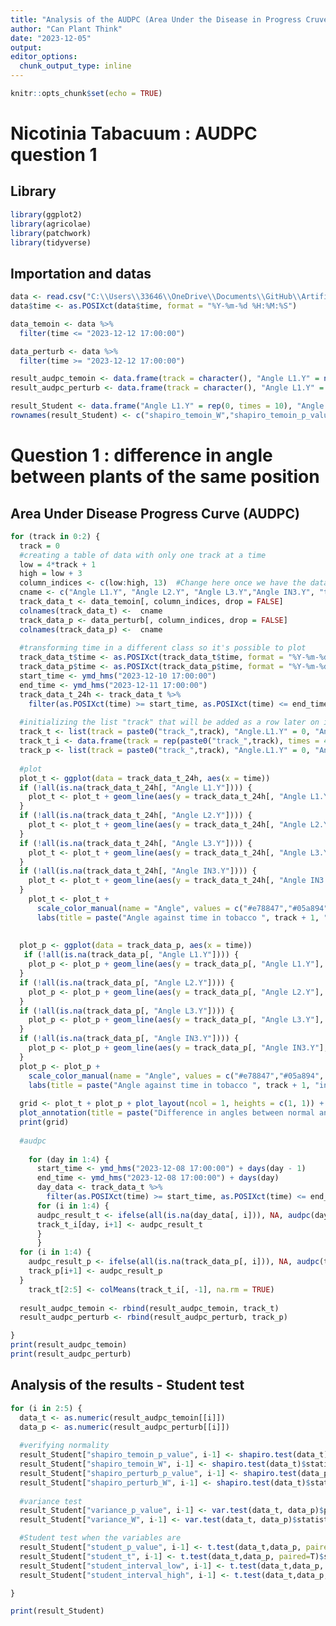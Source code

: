 ```yaml
---
title: "Analysis of the AUDPC (Area Under the Disease in Progress Cruve) "
author: "Can Plant Think"
date: "2023-12-05"
output:
editor_options: 
  chunk_output_type: inline
---
```


```r
knitr::opts_chunk$set(echo = TRUE)
```

# Nicotinia Tabacuum : AUDPC question 1

## Library

```r
library(ggplot2)
library(agricolae)
library(patchwork)
library(tidyverse)
```

## Importation and datas

```r
data <- read.csv("C:\\Users\\33646\\OneDrive\\Documents\\GitHub\\Artificial intelligence\\Can_Plants_Think-\\Tabacco\\Angles_NTS2P4.csv", header = T, sep= ",")
data$time <- as.POSIXct(data$time, format = "%Y-%m-%d %H:%M:%S")

data_temoin <- data %>%
  filter(time <= "2023-12-12 17:00:00")

data_perturb <- data %>%
  filter(time >= "2023-12-12 17:00:00")

result_audpc_temoin <- data.frame(track = character(), "Angle L1.Y" = numeric(), "Angle L2.Y" = numeric(), "Angle L3.Y" = numeric(), "Angle IN3.Y" = numeric(), stringsAsFactors = FALSE)
result_audpc_perturb <- data.frame(track = character(), "Angle L1.Y" = numeric(), "Angle L2.Y" = numeric(), "Angle L3.Y" = numeric(), "Angle IN3.Y" = numeric(), stringsAsFactors = FALSE)

result_Student <- data.frame("Angle L1.Y" = rep(0, times = 10), "Angle L2.Y" = rep(0, times = 10), "Angle L3.Y" = rep(0, times = 10), "Angle IN3.Y" = rep(0, times = 10), stringsAsFactors = FALSE)
rownames(result_Student) <- c("shapiro_temoin_W","shapiro_temoin_p_value", "shapiro_perturb_W","shapiro_perturb_p_value", "variance_W", "variance_p_value", "student_t", "student_p_value", "student_interval_low", "student_interval_high")

```

# Question 1 : difference in angle between plants of the same position

## Area Under Disease Progress Curve (AUDPC)

```r

for (track in 0:2) {
  track = 0
  #creating a table of data with only one track at a time
  low = 4*track + 1
  high = low + 3
  column_indices <- c(low:high, 13)  #Change here once we have the data
  cname <- c("Angle L1.Y", "Angle L2.Y", "Angle L3.Y","Angle IN3.Y", "time")
  track_data_t <- data_temoin[, column_indices, drop = FALSE]
  colnames(track_data_t) <-  cname
  track_data_p <- data_perturb[, column_indices, drop = FALSE]
  colnames(track_data_p) <-  cname
  
  #transforming time in a different class so it's possible to plot
  track_data_t$time <- as.POSIXct(track_data_t$time, format = "%Y-%m-%d %H:%M:%S")
  track_data_p$time <- as.POSIXct(track_data_p$time, format = "%Y-%m-%d %H:%M:%S")
  start_time <- ymd_hms("2023-12-10 17:00:00")
  end_time <- ymd_hms("2023-12-11 17:00:00")
  track_data_t_24h <- track_data_t %>%
    filter(as.POSIXct(time) >= start_time, as.POSIXct(time) <= end_time)
      
  #initializing the list "track" that will be added as a row later on in the result_aupdc_temoin
  track_t <- list(track = paste0("track_",track), "Angle.L1.Y" = 0, "Angle.L2.Y" = 0, "Angle.L3.Y" = 0, "Angle.IN3.Y" = 0)
  track_t_i <- data.frame(track = rep(paste0("track_",track), times = 4), "Angle.L1.Y" = rep(0, times = 4), "Angle.L2.Y" = rep(0, times = 4), "Angle.L3.Y" = rep(0, times = 4), "Angle.IN3.Y" = rep(0, times = 4))
  track_p <- list(track = paste0("track_",track), "Angle.L1.Y" = 0, "Angle.L2.Y" = 0, "Angle.L3.Y" = 0, "Angle.IN3.Y" = 0)
  
  #plot
  plot_t <- ggplot(data = track_data_t_24h, aes(x = time))
  if (!all(is.na(track_data_t_24h[, "Angle L1.Y"]))) {
    plot_t <- plot_t + geom_line(aes(y = track_data_t_24h[, "Angle L1.Y"], color = "Angle L1.Y"), size = 1) 
  }
  if (!all(is.na(track_data_t_24h[, "Angle L2.Y"]))) {
    plot_t <- plot_t + geom_line(aes(y = track_data_t_24h[, "Angle L2.Y"], color = "Angle L2.Y"), size = 1)
  }
  if (!all(is.na(track_data_t_24h[, "Angle L3.Y"]))) {
    plot_t <- plot_t + geom_line(aes(y = track_data_t_24h[, "Angle L3.Y"], color = "Angle L3.Y"), size = 1)
  }
  if (!all(is.na(track_data_t_24h[, "Angle IN3.Y"]))) {
    plot_t <- plot_t + geom_line(aes(y = track_data_t_24h[, "Angle IN3.Y"], color = "Angle IN3.Y"), size = 1)
  }
    plot_t <- plot_t + 
      scale_color_manual(name = "Angle", values = c("#e78847","#05a894", "#dda0dd", "#2a52be")) + 
      labs(title = paste("Angle against time in tobacco ", track + 1, "in normal conditions"), x = "Time", y ="Angle")
  
      
  plot_p <- ggplot(data = track_data_p, aes(x = time))
   if (!all(is.na(track_data_p[, "Angle L1.Y"]))) {
    plot_p <- plot_p + geom_line(aes(y = track_data_p[, "Angle L1.Y"], color = "Angle L1.Y"), size = 1) 
  }
  if (!all(is.na(track_data_p[, "Angle L2.Y"]))) {
    plot_p <- plot_p + geom_line(aes(y = track_data_p[, "Angle L2.Y"], color = "Angle L2.Y"), size = 1)
  }
  if (!all(is.na(track_data_p[, "Angle L3.Y"]))) {
    plot_p <- plot_p + geom_line(aes(y = track_data_p[, "Angle L3.Y"], color = "Angle L3.Y"), size = 1)
  }
  if (!all(is.na(track_data_p[, "Angle IN3.Y"]))) {
    plot_p <- plot_p + geom_line(aes(y = track_data_p[, "Angle IN3.Y"], color = "Angle IN3.Y"), size = 1)
  }
  plot_p <- plot_p + 
    scale_color_manual(name = "Angle", values = c("#e78847","#05a894", "#dda0dd", "#2a52be")) + 
    labs(title = paste("Angle against time in tobacco ", track + 1, "in changed conditions"), x = "Time", y = "Angle")
  
  grid <- plot_t + plot_p + plot_layout(ncol = 1, heights = c(1, 1)) +
  plot_annotation(title = paste("Difference in angles between normal and changed conditions in tobacco ",track+1))
  print(grid)
  
  #audpc
  
    for (day in 1:4) {
      start_time <- ymd_hms("2023-12-08 17:00:00") + days(day - 1)
      end_time <- ymd_hms("2023-12-08 17:00:00") + days(day)
      day_data <- track_data_t %>%
        filter(as.POSIXct(time) >= start_time, as.POSIXct(time) <= end_time)
      for (i in 1:4) {
      audpc_result_t <- ifelse(all(is.na(day_data[, i])), NA, audpc(day_data[, i], day_data$time, type = "absolute"))
      track_t_i[day, i+1] <- audpc_result_t
      }
      }
  for (i in 1:4) {
    audpc_result_p <- ifelse(all(is.na(track_data_p[, i])), NA, audpc(track_data_p[, i], track_data_p$time, type = "absolute"))
    track_p[i+1] <- audpc_result_p
  }
    track_t[2:5] <- colMeans(track_t_i[, -1], na.rm = TRUE)
  
  result_audpc_temoin <- rbind(result_audpc_temoin, track_t)
  result_audpc_perturb <- rbind(result_audpc_perturb, track_p)

}
print(result_audpc_temoin)
print(result_audpc_perturb)
```

## Analysis of the results - Student test

```r
for (i in 2:5) {
  data_t <- as.numeric(result_audpc_temoin[[i]])
  data_p <- as.numeric(result_audpc_perturb[[i]])
  
  #verifying normality
  result_Student["shapiro_temoin_p_value", i-1] <- shapiro.test(data_t)$p.value 
  result_Student["shapiro_temoin_W", i-1] <- shapiro.test(data_t)$statistic
  result_Student["shapiro_perturb_p_value", i-1] <- shapiro.test(data_p) 
  result_Student["shapiro_perturb_W", i-1] <- shapiro.test(data_t)$statistic
  
  #variance test
  result_Student["variance_p_value", i-1] <- var.test(data_t, data_p)$p.value
  result_Student["variance_W", i-1] <- var.test(data_t, data_p)$statistic

  #Student test when the variables are 
  result_Student["student_p_value", i-1] <- t.test(data_t,data_p, paired=T)$p.value
  result_Student["student_t", i-1] <- t.test(data_t,data_p, paired=T)$statistic
  result_Student["student_interval_low", i-1] <- t.test(data_t,data_p, paired=T)$conf.int[1]
  result_Student["student_interval_high", i-1] <- t.test(data_t,data_p, paired=T)$conf.int[2]

}

print(result_Student)



```

